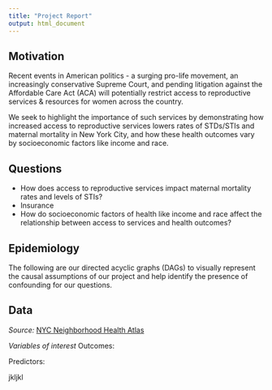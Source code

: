 ```yaml
---
title: "Project Report"
output: html_document
---
```


## Motivation 
Recent events in American politics - a surging pro-life movement, an increasingly conservative Supreme Court, and pending litigation against the Affordable Care Act (ACA) will potentially restrict access to reproductive services & resources for women across the country.

We seek to highlight the importance of such services by demonstrating how increased access to reproductive services lowers rates of STDs/STIs and maternal mortality in New York City, and how these health outcomes vary by socioeconomic factors like income and race.


## Questions
- How does access to reproductive services impact maternal mortality rates and levels of STIs? 
- Insurance
- How do socioeconomic factors of health like income and race affect the relationship between access to services and health outcomes? 


## Epidemiology 
The following are our directed acyclic graphs (DAGs) to visually represent the causal assumptions of our project and help identify the presence of confounding for our questions.


## Data
*Source:* 
[NYC Neighborhood Health Atlas](https://www1.nyc.gov/site/doh/health/neighborhood-health/nyc-neighborhood-health-atlas.page)

*Variables of interest*
Outcomes:

Predictors: 



jkljkl